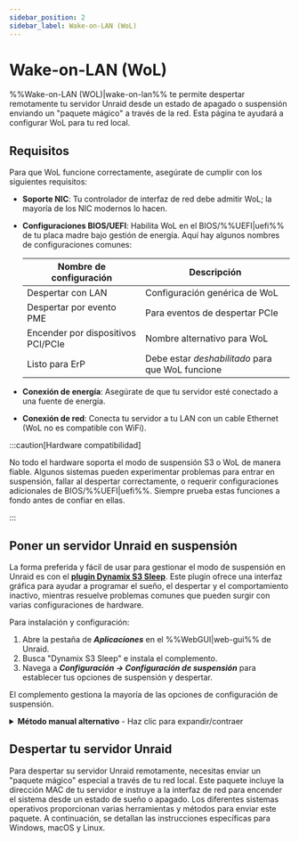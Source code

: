```yaml
---
sidebar_position: 2
sidebar_label: Wake-on-LAN (WoL)
---
```



# Wake-on-LAN (WoL)

%%Wake-on-LAN (WOL)|wake-on-lan%% te permite despertar remotamente tu servidor Unraid desde un estado de apagado o suspensión enviando un "paquete mágico" a través de la red. Esta página te ayudará a configurar WoL para tu red local.

## Requisitos

Para que WoL funcione correctamente, asegúrate de cumplir con los siguientes requisitos:

- **Soporte NIC**: Tu controlador de interfaz de red debe admitir WoL; la mayoría de los NIC modernos lo hacen.

- **Configuraciones BIOS/UEFI**: Habilita WoL en el BIOS/%%UEFI|uefi%% de tu placa madre bajo gestión de energía. Aquí hay algunos nombres de configuraciones comunes:

  | Nombre de configuración            | Descripción                                      |
  | ---------------------------------- | ------------------------------------------------ |
  | Despertar con LAN                  | Configuración genérica de WoL                    |
  | Despertar por evento PME           | Para eventos de despertar PCIe                   |
  | Encender por dispositivos PCI/PCIe | Nombre alternativo para WoL                      |
  | Listo para ErP                     | Debe estar *deshabilitado* para que WoL funcione |

- **Conexión de energía**: Asegúrate de que tu servidor esté conectado a una fuente de energía.

- **Conexión de red**: Conecta tu servidor a tu LAN con un cable Ethernet (WoL no es compatible con WiFi).

:::caution[Hardware compatibilidad]

No todo el hardware soporta el modo de suspensión S3 o WoL de manera fiable. Algunos sistemas pueden experimentar problemas para entrar en suspensión, fallar al despertar correctamente, o requerir configuraciones adicionales de BIOS/%%UEFI|uefi%%. Siempre prueba estas funciones a fondo antes de confiar en ellas.

:::

## Poner un servidor Unraid en suspensión

La forma preferida y fácil de usar para gestionar el modo de suspensión en Unraid es con el [**plugin Dynamix S3 Sleep**](https://unraid.net/community/apps/c/plugins/p3?srsltid=AfmBOorpfP2Psw_bCorklf-QVCUHvADYGsdbsAH-4CldU4V2hWgoO-09#r:~:text=%3E%3E-,Dynamix%20S3%20Sleep,-Dynamix%20Repository). Este plugin ofrece una interfaz gráfica para ayudar a programar el sueño, el despertar y el comportamiento inactivo, mientras resuelve problemas comunes que pueden surgir con varias configuraciones de hardware.

Para instalación y configuración:

1. Abre la pestaña de ***Aplicaciones*** en el %%WebGUI|web-gui%% de Unraid.
2. Busca "Dynamix S3 Sleep" e instala el complemento.
3. Navega a ***Configuración → Configuración de suspensión*** para establecer tus opciones de suspensión y despertar.

El complemento gestiona la mayoría de las opciones de configuración de suspensión.

<details>
  <summary><strong>Método manual alternativo</strong> - Haz clic para expandir/contraer</summary>

  If you want more control or need advanced customization, you can configure sleep and WoL settings through the command line. This method is recommended for advanced users.

  Para configurar la suspensión manualmente:

  1. Conéctate a tu servidor usando el terminal %%WebGUI|web-gui%% o [%%SSH|ssh%%](../../system-administration/advanced-tools/command-line-interface.mdx#accessing-the-terminal).

  2. Identifica tu interfaz de red principal (generalmente `eth0`) ejecutando el siguiente comando:

     ```
     ifconfig
     ```

     Anota la dirección MAC (etiquetada como `ether`).

  3. Habilita WoL en la interfaz con este comando:

     ```
     ethtool -s eth0 wol g
     ```

  4. Pon el servidor en suspensión ingresando este comando:

     ```
     echo -n mem > /sys/power/state
     ```

  :::caution[Persistence]
  WoL settings configured manually are **not persistent** across reboots by default. To make them permanent:

  1. Crea un archivo `go` en tu unidad flash en `/boot/config/go`.

  2. Agrega esta línea:

  ```
  /sbin/ethtool -s eth0 wol g
  ```

  :::
</details>

## Despertar tu servidor Unraid

Para despertar su servidor Unraid remotamente, necesitas enviar un "paquete mágico" especial a través de tu red local. Este paquete incluye la dirección MAC de tu servidor e instruye a la interfaz de red para encender el sistema desde un estado de sueño o apagado. Los diferentes sistemas operativos proporcionan varias herramientas y métodos para enviar este paquete. A continuación, se detallan las instrucciones específicas para Windows, macOS y Linux.

<Tabs>
  <TabItem value="Windows" label="Windows">
    <WakeOnLanWindows />
  </TabItem>

  <TabItem value="macOS" label="macOS">
    <WakeOnLanMacos />
  </TabItem>

  <TabItem value="Linux" label="Linux">
    <WakeOnLanLinux />
  </TabItem>
</Tabs>
